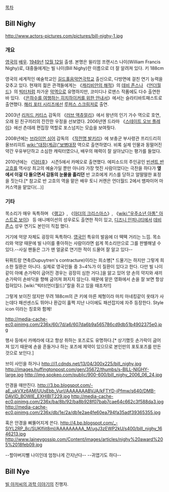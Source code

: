 [[목차]]
== Bill Nighy == 
http://www.actors-pictures.com/pictures/bill-nighy-1.jpg


=== 개요 ===
[[영국]]의 [[배우]]. [[1949년]] [[12월 12일]] 출생. 본명은 윌리엄 프랜시스 나이(William Francis Nighy)로, 대중들에게는 빌 나이(Bill Nighy)란 이름으로 더 잘 알려져 있다. 키 188cm

영국의 세계적인 예술학교인 [[길드홀음악연극학교]] 출신으로, 다방면에 걸친 연기 능력을 갖추고 있다. 현재의 젊은 관객들에게는 《[[캐리비안의 해적]]》의 [[데비 존스]]나 《[[언더월드]]》의 [[빅터]]처럼 차가운 [[악역]]으로 유명하지만, 코미디나 로맨스 작품에도 다수 출연한 바 있다. 《[[은하수를 여행하는 히치하이커를 위한 안내서]]》에서는 슬라티바트패스트로 출연했다. [[해리 포터 시리즈]]에선 [[루퍼스 스크림저]]로 출연.

2003년 [[리처드 커티스]] 감독의 《[[러브 액츄얼리]]》에서 왕년의 인기 가수 역으로 호연, 오래 된 친구끼리의 잔잔한 우정을 선보였다. 2006년엔 드라마 《[[스테이트 오브 플레이]]》에선 츤데레 편집장 역할로 포스넘치는 모습을 보여줫다.

2008년에는 [[브라이언 싱어]] 감독의 《[[작전명 발키리]]》에 보충군 부사령관 프리드리히 올브리히트 [[wiki:"대장(계급)"보병대장]] 역으로 출연하였다. 비록 실제 인물과 동떨어진 약간 우유부단하고 소심한 캐릭터였으나, 배우의 매력이 잘 살아났다는 평가를 들었다.

2010년에는 《[[닥터후]]》 시즌5에서 카메오로 출연했다. 에피소드의 주인공인 [[빈센트 반 고흐]]를 역사상 최고의 예술가일 뿐만 아니라 가장 멋진 사람이었다는 극찬을 하다가 '''옆에서 이걸 다 들으면서 감동의 눈물을 흘리던''' 반 고흐에게 키스를 당하고 얼떨떨한 표정을 짓는다.[* 참고로 반 고흐의 역을 맡은 배우 토니 커렌은 언더월드 2에서 뱀파이어 마커스역을 맡았다(...)]

=== 기타 ===

목소리가 매우 독특하며 《[[랭고]]》, 《[[아더의 크리스마스]]》, 《[[wiki:"우주소년 아톰" 아스트로 보이]]》 등 애니메이션의 성우로도 출연한 적이 있고, [[디즈니 인피니티]]에서 [[데비 존스]] 성우 연기도 본인이 직접 했다.

거기에 억양 자체도 굉장히 독특하다. [[영국인]] 특유의 발음에 더 떽떽 거리는 느낌. 목소리와 억양 때문에 빌 나이를 좋아하는 사람이라면 쉽게 목소리만으로 그를 판별해낼 수 있다.--사실 팬들은 그가 맨 얼굴로 연기한 적이 드물어 잘 알고 있다-- 

뒤퓌트랑 연축(Dupuytren's contracture)이라는 희소병[* 드물기는 하지만 그렇게 희소한 질환은 아니다. 실제로 영국인들 중 3~4%가 이 질환이 있다고 한다. 다만 빌 나이같이 아예 손가락이 굽어진 경우는 굉장히 심한 거다.]을 앓고 있어 양 손의 약지와 새끼손가락이 손바닥을 향해 굽어져 펴지지 않는다. 때문에 맡은 영화에서 손을 잘 보면 항상 접혀있다. [wiki:"빅터(언더월드)"칼을 쥐고 있을 때조차!!]


그렇게 보이진 않지만 무려 188cm의 큰 키에 마른 체형이라 마치 마네킹같이 옷태가 사는데다 패션센스도 뛰어나 환갑이 훌쩍 지난 나이에도 패션잡지에 자주 등장한다. Style icon 이라는 칭호와 함께!

http://media-cache-ec0.pinimg.com/236x/60/7d/a6/607da6b9a565786cd9db51b4902375e0.jpg


행사 등에서 카메라에 대고 항상 취하는 포즈로도 유명하다.[* 상기했듯 손가락이 굽어져 있기 때문에 손을 흔들거나 하는 포즈에 제약이 있으므로 본인만의 포토포즈를 만든 것으로 보인다.]

브이 사인을 하거나
http://i1.cdnds.net/13/04/300x225/bill_nighy.jpg
http://images.huffingtonpost.com/gen/35672/thumbs/s-BILL-NIGHY-large.jpg
http://img.spokeo.com/public/900-600/bill_nighy_2006_06_24.jpg

안경을 매만진다.
http://3.bp.blogspot.com/-aE_ukVXz6AM/UUsEbb_VurI/AAAAAAABVJA/kFTYD-jPfmw/s640/DMB-DAVID_BOWIE_EXHIBIT229.jpg
http://media-cache-ec0.pinimg.com/236x/ba/8b/92/ba8b928f07bab7cae64c662c3f588da3.jpg
http://media-cache-ec0.pinimg.com/236x/db/1e/2a/db1e2ae4fe60ea794fa35adf39365355.jpg

혹은 안경을 삐뚤어지게 쓴다.
http://4.bp.blogspot.com/_-SlYL2RP_8c/SUKlfiit8mI/AAAAAAAAA_M/ugJ3zEWP2kU/s400/bill_nighy_1646213.jpg
http://www.laineygossip.com/Content/images/articles/nighy%20award%205%2018feb09.jpg

--할아버지뻘 나이인데 엄청나게 간지난다-- --귀엽기도 하다--
== Bill Nye ==
[[빌 아저씨의 과학 이야기]]의 진행자.
